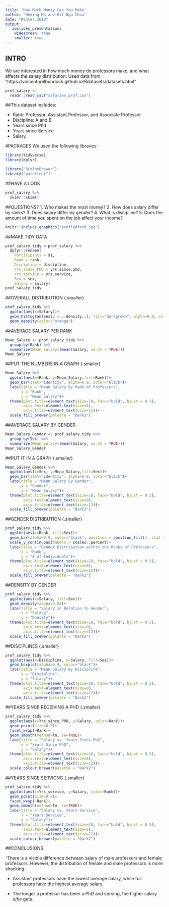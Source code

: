 ```yaml
---
title: "How Much Money Can You Make"
author: "Heming Ma and Kit Nga Chou"
date: "Winter 2019"
output:
   ioslides_presentation:
    widescreen: true
    smaller: true
---
```


## INTRO
We are interested in how much money do professors make, and what affects the salary distribution.
Used data from: "https://vincentarelbundock.github.io/Rdatasets/datasets.html"
```r
prof_salary <-
  readr::read_csv("salaries_prof.csv")
```


##This dataset includes:

- Rank: Professor, Assistant Professor, and Associate Professor
- Discipline: A and B
- Years since Phd
- Years since Service
- Salary


#PACKAGES
We used the following libraries:
```r
library(tidyverse)
library(dplyr)
```

```r
library("RColorBrewer")
library("paletteer")
```


##HAVE A LOOK
```r
prof_salary %>% 
  skimr::skim()
```

##QUESTIONS?
1. Who makes the most money?
2. How does salary differ by ranks?
3. Does salary differ by gender?
4. What is discipline?
5. Does the amount of time you spent on the job affect your income?
```r
knitr::include_graphics("profledford.jpg")
```


##MAKE TIDY DATA
```r
prof_salary_tidy <-prof_salary %>% 
  dplyr::rename(
    Participants = X1,
    Rank = rank,
    Discipline = discipline,
    Yrs_since_PhD = yrs.since.phd,
    Yrs_service = yrs.service,
    Sex = sex,
    Salary = salary)
prof_salary_tidy
```

##OVERALL DISTRIBUTION {.smaller}
```r
prof_salary_tidy %>% 
  ggplot(aes(x=Salary))+
  geom_histogram(aes(y = ..density..), fill="darkgreen", alpha=0.8, color="black")+
  geom_density(color="orange")
```


##AVERAGE SALARY PER RANK
```r
Mean_Salary <- prof_salary_tidy %>% 
  group_by(Rank) %>% 
  summarize(Mean_Salary=(mean(Salary, na.rm = TRUE)))
Mean_Salary
```

##PUT THE NUMBERS IN A GRAPH {.smaller}
```r
Mean_Salary %>% 
  ggplot(aes(x=Rank, y=Mean_Salary,fill=Rank))+
  geom_bar(stat="identity", alpha=0.9, color="black")+
  labs(title = "Mean Salary By Rank of Professors",
       x = "Rank",
       y = "Mean Salary")+
  theme(plot.title=element_text(size=18, face="bold", hjust = 0.5),
        axis.text=element_text(size=8),
        axis.title=element_text(size=12))+
  scale_fill_brewer(palette = "Dark2")
```
##AVERAGE SALARY BY GENDER
```r
Mean_Salary_Gender <- prof_salary_tidy %>% 
  group_by(Sex) %>% 
  summarize(Mean_Salary=(mean(Salary, na.rm = TRUE)))
Mean_Salary_Gender
```

##PUT IT IN A GRAPH {.smaller}
```r
Mean_Salary_Gender %>% 
  ggplot(aes(x=Sex, y=Mean_Salary,fill=Sex))+
  geom_bar(stat="identity", alpha=0.9, color="black")+
  labs(title = "Mean Salary By Gender",
       x = "Gender",
       y = "Mean Salary")+
  theme(plot.title=element_text(size=18, face="bold", hjust = 0.5),
        axis.text=element_text(size=8),
        axis.title=element_text(size=12))+
  scale_fill_brewer(palette = "Dark2")
```
##GENDER DISTRIBUTION {.smaller}
```r
prof_salary_tidy %>% 
  ggplot(aes(x=Rank, fill=Sex))+
  geom_bar(alpha=0.9, color="black", position = position_fill(), stat = "count")+
  scale_y_continuous(labels = scales::percent)+
  labs(title = "Gender Distribution within the Ranks of Professors",
       x = "Rank",
       y = "# of Individuals")+
  theme(plot.title=element_text(size=18, face="bold", hjust = 0.5),
        axis.text=element_text(size=8),
        axis.title=element_text(size=12))+
  scale_fill_brewer(palette = "Dark2")
```





##DENSITY BY GENDER
```r
prof_salary_tidy %>% 
  ggplot(aes(x=Salary, fill=Sex))+
  geom_density(alpha=0.65)+
  labs(title = "Salary in Relation to Gender",
       x = "Salary",
       y = "Density")+
  theme(plot.title=element_text(size=18, face="bold", hjust = 0.5),
        axis.text=element_text(size=8),
        axis.title=element_text(size=12))+
  scale_fill_brewer(palette = "Dark2")
```


##DISCIPLINES {.smaller}
```r
prof_salary_tidy %>% 
  ggplot(aes(x=Discipline, y=Salary, fill=Sex))+
  geom_boxplot(alpha=0.9, color="black")+
  labs(title = "Mean Salary By Discipline",
       x = "Discipline",
       y = "Salary")+
  theme(plot.title=element_text(size=18, face="bold", hjust = 0.5),
        axis.text=element_text(size=8),
        axis.title=element_text(size=12))+
  scale_fill_brewer(palette = "Dark2")
```


##YEARS SINCE RECEIVING A PHD {.smaller}
```r
prof_salary_tidy %>% 
  ggplot(aes(x=Yrs_since_PhD, y=Salary, color=Rank))+
  geom_point(size=0.9)+
  facet_wrap(~Rank)+
  geom_smooth(method=lm, se=TRUE)+
  labs(title = "Salary vs. Years Since PhD",
       x = "Years Since PhD",
       y = "Salary")+
  theme(plot.title=element_text(size=18, face="bold", hjust = 0.5),
        axis.text=element_text(size=8),
        axis.title=element_text(size=12))+
  scale_colour_brewer(palette = "Dark2")
```


##YEARS SINCE SERVICNG {.smaller}
```r
prof_salary_tidy %>% 
  ggplot(aes(x=Yrs_service, y=Salary, color=Rank))+
  geom_point(size=0.9)+
  facet_wrap(~Rank)+
  geom_smooth(method=lm, se=TRUE)+
  labs(title = "Salary vs. Years Service",
       x = "Years Service",
       y = "Salary")+
  theme(plot.title=element_text(size=18, face="bold", hjust = 0.5),
        axis.text=element_text(size=8),
        axis.title=element_text(size=12))+
  scale_colour_brewer(palette = "Dark2")
```


##CONCLUSIONS

-There is a visible difference between salary of male professors and female professors. However, the distribution of female and male professors is more shocking.

- Assistant professors have the lowest average salary, while full professors have the highest average salary.

- The longer a professor has been a PhD and serving, the higher salary s/he gets.